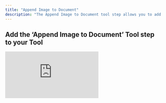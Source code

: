 ```yaml
---
title: "Append Image to Document"
description: "The Append Image to Document tool step allows you to add an image to your doc"
---
```


## Add the ‘Append Image to Document’ Tool step to your Tool

<div style={{ width:"96%",position:"relative",paddingTop:"60%" }}>
<iframe src="https://app.supademo.com/embed/cmejfzt4i07we5gz3x8t074ff?embed_v=2&utm_source=embed" frameBorder="0" title="Add the Append Text Tool step to your Tool" allow="clipboard-write" webkitallowfullscreen="true" mozallowfullscreen="true" allowfullscreen style={{ position:"absolute",top:0,left:0,width:"100%",height:"100%",border:"3px solid #5E43CE",borderRadius:"10px",objectFit:"cover" }} />

</div>


You can add the ‘Append Image to Document’ Tool step to your Tool by:

1. Create a ["File to URL"](/tool/customize-tool/inputs#file-to-url) input field
2. Create a "Append Image to Document" tool step
3. Select the account you would like to use
4. Select the document you would like to append an image to.
5. Select the "File to URL" input variable you created in step 1.
6. Upload an image to the "File to URL" input field by dragging and dropping the image into the input field.
6. Check whether you would like to append at the beginning of the document.
7. Click 'Run step' to test out the Tool


## Parameters

<ParamField path="Document" type="string" required>
  The document you would like to append an image to. You can get the document ID from the URL of the document between `/d/` and `/edit`.
</ParamField>

<ParamField path="Image URL" type="string" required>
  The URL of the image you would like to append to the document. 
  <Warning>
    You must upload the image using the "File to URL" input field
  </Warning>
</ParamField>

<ParamField path="Append at beginning" type="boolean">
  When this option is checked, the image will be prepended to the document.
</ParamField>



## Frequently asked questions (FAQs)

<AccordionGroup>
  <Accordion title="Can I append an image to a specific section of the document?">
    Currently, you can only append an image to the beginning or end of the document.
  </Accordion>
  <Accordion title="I keep getting an error when I try to append an image to the document?">
    Please ensure that the image is being uploaded to the "File to URL" input field.
  </Accordion>
</AccordionGroup>



